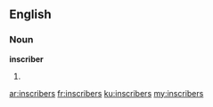 ==English==
===Noun===
'''inscriber'''

#{{plural of|inscriber}}

[[ar:inscribers]]
[[fr:inscribers]]
[[ku:inscribers]]
[[my:inscribers]]